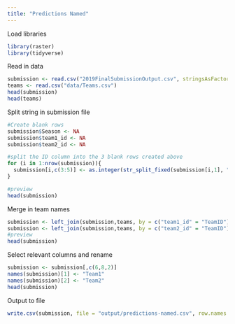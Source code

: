 ---
title: "Predictions Named"
---

Load libraries
```{r, warning=FALSE, message=FALSE}
library(raster)
library(tidyverse)
```

Read in data
```{r}
submission <- read.csv("2019FinalSubmissionOutput.csv", stringsAsFactors = FALSE)
teams <- read.csv("data/Teams.csv")
head(submission)
head(teams)
```

Split string in submission file
```{r}
#Create blank rows
submission$Season <- NA
submission$team1_id <- NA
submission$team2_id <- NA

#split the ID column into the 3 blank rows created above
for (i in 1:nrow(submission)){
  submission[i,c(3:5)] <- as.integer(str_split_fixed(submission[i,1], "_", 3))
}

#preview
head(submission)
```

Merge in team names
```{r}
submission <- left_join(submission,teams, by = c("team1_id" = "TeamID"))
submission <- left_join(submission,teams, by = c("team2_id" = "TeamID"))
#preview
head(submission)
```

Select relevant columns and rename
```{r}
submission <- submission[,c(6,8,2)]
names(submission)[1] <- "Team1"
names(submission)[2] <- "Team2"
head(submission)
```

Output to file
```{r}
write.csv(submission, file = "output/predictions-named.csv", row.names = FALSE)
```










